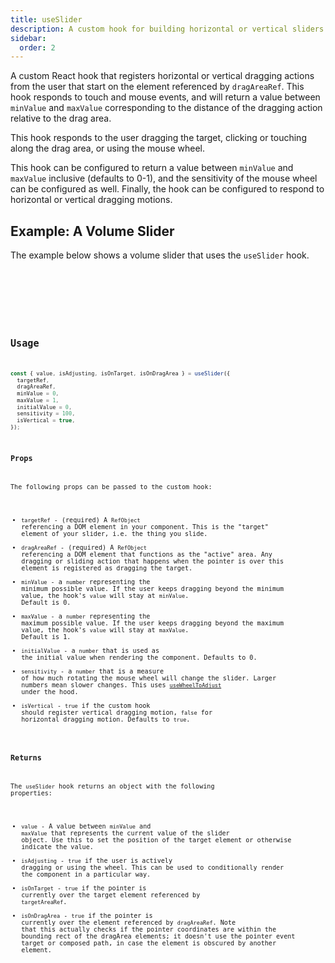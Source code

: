 ```yaml
---
title: useSlider
description: A custom hook for building horizontal or vertical sliders
sidebar:
  order: 2
---
```



A custom React hook that registers horizontal or vertical dragging actions from the user that start on the element
referenced by `dragAreaRef`. This hook responds to touch and mouse events, and will return a value between `minValue`
and `maxValue` corresponding to the distance of the dragging action relative to the drag area.

This hook responds to the user dragging the target, clicking or touching along the drag area, or using the mouse
wheel.

This hook can be configured to return a value between `minValue` and `maxValue` inclusive (defaults to 0-1), and the
sensitivity of the mouse wheel can be configured as well. Finally, the hook can be configured to respond to horizontal
or vertical dragging motions.

## Example: A Volume Slider

The example below shows a volume slider that uses the `useSlider` hook.

<Tabs>
  <TabItem label="Demo">
    <VolumeSlider client:load />
  </TabItem>
  <TabItem label="VolumeSlider Component">
    <Code code={VolumeSliderCode} lang="tsx" title="VolumeSlider.tsx" mark={{ range: "15-22" }} />
  </TabItem>
  <TabItem label="Speaker Component">
    <Code code={SpeakerCode} lang="tsx" title="Speaker.tsx" />
  </TabItem>
</Tabs>

## Usage

```ts
const { value, isAdjusting, isOnTarget, isOnDragArea } = useSlider({
  targetRef,
  dragAreaRef,
  minValue = 0,
  maxValue = 1,
  initialValue = 0,
  sensitivity = 100,
  isVertical = true,
});
```

### Props

The following props can be passed to the custom hook:

- `targetRef` - (required) A `RefObject` referencing a DOM element in your component.
  This is the "target" element of your slider, i.e. the thing you slide.
- `dragAreaRef` - (required) A `RefObject` referencing a DOM element that functions as the
  "active" area. Any dragging or sliding action that happens when the pointer is over this
  element is registered as dragging the target.
- `minValue` - a `number` representing the minimum possible value. If the user keeps dragging
  beyond the minimum value, the hook's `value` will stay at `minValue`. Default is 0.
- `maxValue` - a `number` representing the maximum possible value. If the user keeps dragging
  beyond the maximum value, the hook's `value` will stay at `maxValue`. Default is 1.
- `initialValue` - a `number` that is used as the initial value when rendering the component.
  Defaults to 0.
- `sensitivity` - a `number` that is a measure of how much rotating the mouse wheel will
  change the slider. Larger numbers mean slower changes. This uses [`useWheelToAdjust`](/sliders/reference/useWheelToAdjust)
  under the hood.
- `isVertical` - `true` if the custom hook should register vertical dragging motion, `false`
  for horizontal dragging motion. Defaults to `true`.

### Returns

The `useSlider` hook returns an object with the following properties:

- `value` - A value between `minValue` and `maxValue` that represents the current value of
  the slider object. Use this to set the position of the target element or otherwise indicate
  the value.
- `isAdjusting` - `true` if the user is actively dragging or using the wheel. This can be used
  to conditionally render the component in a particular way.
- `isOnTarget` - `true` if the pointer is currently over the target element referenced by `targetAreaRef`.
- `isOnDragArea` - `true` if the pointer is currently over the element referenced by `dragAreaRef`.
  Note that this actually checks if the pointer coordinates are within the bounding rect of the
  dragArea elements; it doesn't use the pointer event target or composed path, in case the element
  is obscured by another element.
